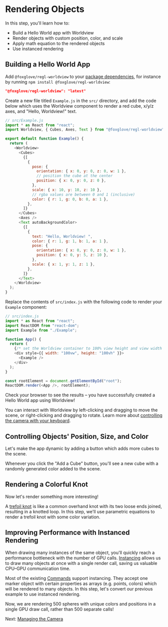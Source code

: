 
# Rendering Objects

In this step, you'll learn how to:

- Build a Hello World app with Worldview
- Render objects with custom position, color, and scale
- Apply math equation to the rendered objects
- Use instanced rendering

## Building a Hello World App

Add `@foxglove/regl-worldview` to your [package dependencies](https://docs.npmjs.com/specifying-dependencies-and-devdependencies-in-a-package-json-file), for instance by running `npm install @foxglove/regl-worldview`:

```json
"@foxglove/regl-worldview": "latest"
```

Create a new file titled `Example.js` in the `src/` directory, and add the code below which uses the Worldview component to render a red cube, x/y/z axes, and "Hello, Worldview!" text.

```js
// src/Example.js
import * as React from "react";
import Worldview, { Cubes, Axes, Text } from "@foxglove/regl-worldview";

export default function Example() {
  return (
    <Worldview>
      <Cubes>
        {[
          {
            pose: {
              orientation: { x: 0, y: 0, z: 0, w: 1 },
              // position the cube at the center
              position: { x: 0, y: 0, z: 0 },
            },
            scale: { x: 10, y: 10, z: 10 },
            // rgba values are between 0 and 1 (inclusive)
            color: { r: 1, g: 0, b: 0, a: 1 },
          },
        ]}
      </Cubes>
      <Axes />
      <Text autoBackgroundColor>
        {[
          {
            text: "Hello, Worldview! ",
            color: { r: 1, g: 1, b: 1, a: 1 },
            pose: {
              orientation: { x: 0, y: 0, z: 0, w: 1 },
              position: { x: 0, y: 5, z: 10 },
            },
            scale: { x: 1, y: 1, z: 1 },
          },
        ]}
      </Text>
    </Worldview>
  );
}
```

Replace the contents of `src/index.js` with the following code to render your `Example` component:

```js
// src/index.js
import * as React from "react";
import ReactDOM from "react-dom";
import Example from "./Example";

function App() {
  return (
    {/* set the Worldview container to 100% view height and view width so it covers the whole screen */}
    <div style={{ width: "100vw", height: "100vh" }}>
      <Example />
    </div>
  );
}

const rootElement = document.getElementById("root");
ReactDOM.render(<App />, rootElement);
```

Check your browser to see the results – you have successfully created a Hello World app using Worldview!

<HelloWorld />

You can interact with Worldview by left-clicking and dragging to move the scene, or right-clicking and dragging to rotate. Learn more about [controlling the camera with your keyboard](#/docs/api/worldview/keyboard-controls).

## Controlling Objects' Position, Size, and Color

Let's make the app dynamic by adding a button which adds more cubes to the scene.

Whenever you click the "Add a Cube" button, you'll see a new cube with a randomly generated color added to the scene.

<CustomObject />

## Rendering a Colorful Knot

Now let's render something more interesting!

A [trefoil knot](https://en.wikipedia.org/wiki/Trefoil_knot) is like a common overhand knot with its two loose ends joined, resulting in a knotted loop. In this step, we'll use parametric equations to render a trefoil knot with some color variation.

<ColorfulKnot />

## Improving Performance with Instanced Rendering

When drawing many instances of the same object, you'll quickly reach a performance bottleneck with the number of GPU calls. [Instancing](https://learnopengl.com/Advanced-OpenGL/Instancing) allows us to draw many objects at once with a single render call, saving us valuable CPU–GPU communication time.

Most of the existing [Commands](#/docs/api/command) support instancing. They accept one marker object with certain properties as arrays (e.g. points, colors) which will be rendered to many objects. In this step, let's convert our previous example to use instanced rendering.

<InstancedRendering />
Now, we are rendering 500 spheres with unique colors and positions in a single GPU draw call, rather than 500 separate calls!

Next: [Managing the Camera](#/docs/tutorial/managing-the-camera)

